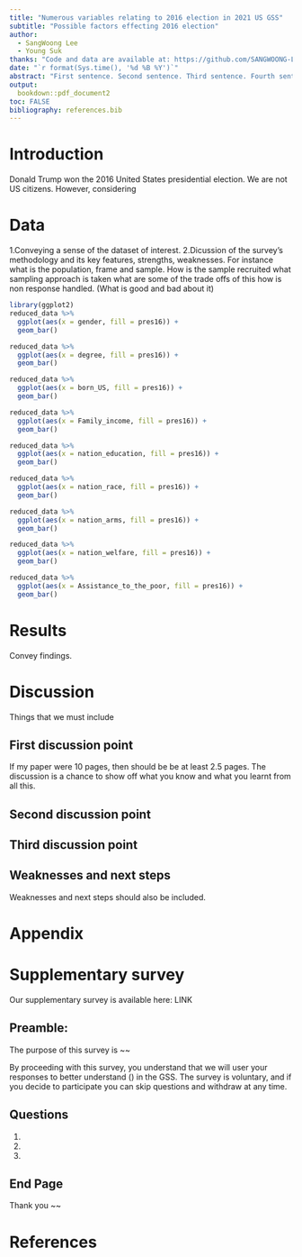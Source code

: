 ```yaml
---
title: "Numerous variables relating to 2016 election in 2021 US GSS"
subtitle: "Possible factors effecting 2016 election"
author: 
  - SangWoong Lee
  - Young Suk 
thanks: "Code and data are available at: https://github.com/SANGWOONG-LEE/2016electionanalysis.git".
date: "`r format(Sys.time(), '%d %B %Y')`"
abstract: "First sentence. Second sentence. Third sentence. Fourth sentence."
output:
  bookdown::pdf_document2
toc: FALSE
bibliography: references.bib
---
```


# Introduction

Donald Trump won the 2016 United States presidential election. We are not US citizens. 
However, considering 



# Data
1.Conveying a sense of the dataset of interest.
2.Dicussion of the survey's methodology and its key features, strengths, weaknesses.
For instance what is the population, frame and sample.
How is the sample recruited 
what sampling approach is taken
what are some of the trade offs of this 
how is non response handled.
(What is good and bad about it)

```r
library(ggplot2)
reduced_data %>%
  ggplot(aes(x = gender, fill = pres16)) +
  geom_bar()
```
```r
reduced_data %>%
  ggplot(aes(x = degree, fill = pres16)) +
  geom_bar()
```
```r
reduced_data %>%
  ggplot(aes(x = born_US, fill = pres16)) +
  geom_bar()
```
```r
reduced_data %>%
  ggplot(aes(x = Family_income, fill = pres16)) +
  geom_bar()
```
```r
reduced_data %>%
  ggplot(aes(x = nation_education, fill = pres16)) +
  geom_bar()
```
```r
reduced_data %>%
  ggplot(aes(x = nation_race, fill = pres16)) +
  geom_bar()
```
```r
reduced_data %>%
  ggplot(aes(x = nation_arms, fill = pres16)) +
  geom_bar()
```
```r
reduced_data %>%
  ggplot(aes(x = nation_welfare, fill = pres16)) +
  geom_bar()
```
```r
reduced_data %>%
  ggplot(aes(x = Assistance_to_the_poor, fill = pres16)) +
  geom_bar()
```



# Results
Convey findings. 


# Discussion

Things that we must include

## First discussion point

If my paper were 10 pages, then should be be at least 2.5 pages. The discussion is a chance to show off what you know and what you learnt from all this. 

## Second discussion point

## Third discussion point

## Weaknesses and next steps

Weaknesses and next steps should also be included.

\newpage

\appendix

# Appendix {-}


# Supplementary survey

Our supplementary survey is available here: LINK

## Preamble:

The purpose of this survey is ~~

By proceeding with this survey, you understand that we will user your responses to 
better understand () in the GSS. The survey is voluntary, and if you decide to 
participate you can skip questions and withdraw at any time.

## Questions
1. 
2. 
3. 

## End Page

Thank you ~~

\newpage


# References

